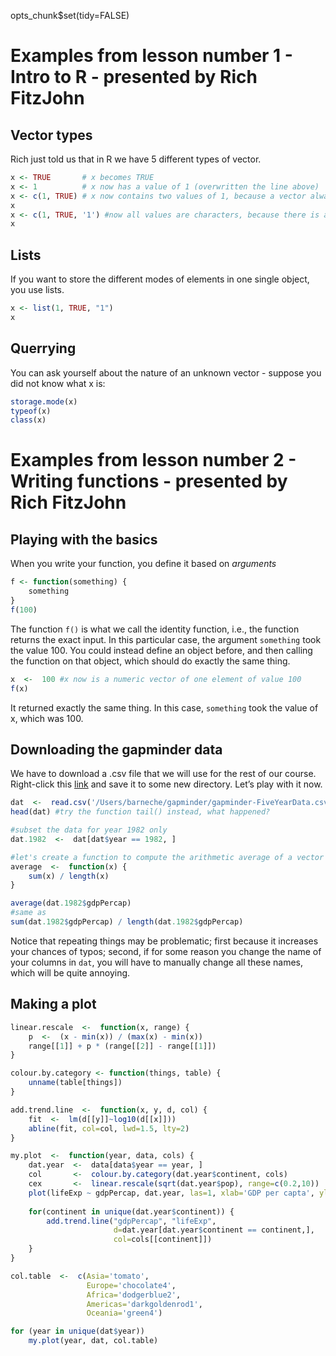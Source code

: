 opts_chunk$set(tidy=FALSE)

# Examples from lesson number 1 - Intro to R - presented by Rich FitzJohn  

## Vector types

Rich just told us that in R we have 5 different types of vector.  
```r
x <- TRUE       # x becomes TRUE
x <- 1          # x now has a value of 1 (overwritten the line above)
x <- c(1, TRUE) # x now contains two values of 1, because a vector always stores the same mode of elements
x
x <- c(1, TRUE, '1') #now all values are characters, because there is a underlying hierarchy. For instance, if there is one element of mode 'character' in your vector, then all elements will be treated as so
x
```

## Lists  
If you want to store the different modes of elements in one single object, you use lists.  
```r
x <- list(1, TRUE, "1")
x
```

## Querrying  
You can ask yourself about the nature of an unknown vector - suppose you did not know what x is:  
```r
storage.mode(x)
typeof(x)
class(x)
```

# Examples from lesson number 2 - Writing functions - presented by Rich FitzJohn  

## Playing with the basics  
When you write your function, you define it based on *arguments*  
```r
f <- function(something) {
    something
}
f(100)
```
The function `f()` is what we call the identity function, i.e., the function returns the exact input. In this particular case, the argument `something` took the value 100. You could instead define an object before, and then calling the function on that object, which should do exactly the same thing.  
```r
x  <-  100 #x now is a numeric vector of one element of value 100
f(x)
```
It returned exactly the same thing. In this case, `something` took the value of x, which was 100.  

## Downloading the gapminder data
We have to download a .csv file that we will use for the rest of our course. Right-click this [link][id] and save it to some new directory. Let's play with it now. 
```r
dat  <-  read.csv('/Users/barneche/gapminder/gapminder-FiveYearData.csv', header=TRUE, stringsAsFactors=FALSE)
head(dat) #try the function tail() instead, what happened?

#subset the data for year 1982 only
dat.1982  <-  dat[dat$year == 1982, ]

#let's create a function to compute the arithmetic average of a vector
average  <-  function(x) {
    sum(x) / length(x)
}

average(dat.1982$gdpPercap)
#same as 
sum(dat.1982$gdpPercap) / length(dat.1982$gdpPercap)
```
Notice that repeating things may be problematic; first because it increases your chances of typos; second, if for some reason you change the name of your columns in `dat`, you will have to manually change all these names, which will be quite annoying.  

## Making a plot  
```r
linear.rescale  <-  function(x, range) {
    p  <-  (x - min(x)) / (max(x) - min(x))
    range[[1]] + p * (range[[2]] - range[[1]])
}

colour.by.category <- function(things, table) {
    unname(table[things])
}

add.trend.line  <-  function(x, y, d, col) {
    fit  <-  lm(d[[y]]~log10(d[[x]]))
    abline(fit, col=col, lwd=1.5, lty=2)
}

my.plot  <-  function(year, data, cols) {
    dat.year  <-  data[data$year == year, ]
    col       <-  colour.by.category(dat.year$continent, cols)
    cex       <-  linear.rescale(sqrt(dat.year$pop), range=c(0.2,10))
    plot(lifeExp ~ gdpPercap, dat.year, las=1, xlab='GDP per capta', ylab='Life expectancy', cex=cex, col='black', bg=col, pch=21, log="x", xlim=c(240,114000), ylim=c(20,85), main=unique(dat.year$year))
    
    for(continent in unique(dat.year$continent)) {
        add.trend.line("gdpPercap", "lifeExp",
                       d=dat.year[dat.year$continent == continent,],
                       col=cols[[continent]])
    }
}
```
```r
col.table  <-  c(Asia='tomato',
                 Europe='chocolate4',
                 Africa='dodgerblue2',
                 Americas='darkgoldenrod1',
                 Oceania='green4')

for (year in unique(dat$year))
    my.plot(year, dat, col.table)

```

[id]: https://raw.github.com/nicercode/gapminder/master/gapminder-FiveYearData.csv